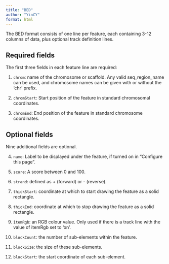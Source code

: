 ```yaml
---
title: "BED"
author: "YinCY"
format: html
---
```


The BED format consists of one line per feature, each containing 3-12 columns of data, plus optional track definition lines.

## Required fields
The first three fields in each feature line are required:

1. `chrom`: name of the chromosome or scaffold. Any valid seq_region_name can be used, and chromosome names can be given with or without the 'chr' prefix.

2. `chromStart`: Start position of the feature in standard chromosomal coordinates.

3. `chromEnd`: End position of the feature in standard chromosome coordinates.


## Optional fields
Nine additional fields are optional. 

4. `name`: Label to be displayed under the feature, if turned on in "Configure this page".  

5. `score`: A score between 0 and 100. 

6. `strand`: defined as + (forward) or - (reverse).

7. `thickStart`: coordinate at which to start drawing the feature as a solid rectangle.  

8. `thickEnd`: coordinate at which to stop drawing the feature as a solid rectangle.  

9. `itemRgb`: an RGB colour value. Only used if there is a track line with the value of itemRgb set to 'on'. 

10. `blockCount`: the number of sub-elements within the feature.  

11. `blockSize`: the size of these sub-elements.  

12. `blockStart`: the start coordinate of each sub-element.  







